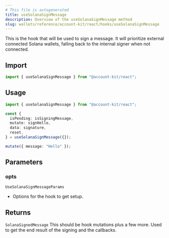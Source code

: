 ```yaml
---
# This file is autogenerated
title: useSolanaSignMessage
description: Overview of the useSolanaSignMessage method
slug: wallets/reference/account-kit/react/hooks/useSolanaSignMessage
---
```


This is the hook that will be used to sign a message. It will prioritize external
connected Solana wallets, falling back to the internal signer when not connected.

## Import

```ts
import { useSolanaSignMessage } from "@account-kit/react";
```

## Usage

```ts twoslash
import { useSolanaSignMessage } from "@account-kit/react";

const {
  isPending: isSigningMessage,
  mutate: signHello,
  data: signature,
  reset,
} = useSolanaSignMessage({});

mutate({ message: "Hello" });
```

## Parameters

### opts

`UseSolanaSignMessageParams`

- Options for the hook to get setup.

## Returns

`SolanaSignedMessage`
This should be hook mutations plus a few more. Used to get the end result of the signing and the callbacks.

